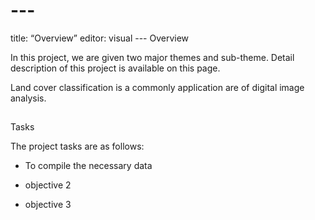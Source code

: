 # \-\--

title: "Overview" editor: visual \-\-- Overview

In this project, we are given two major themes and sub-theme. Detail description of this project is available on this page.

Land cover classification is a commonly application are of digital image analysis.

## 

Tasks

The project tasks are as follows:

-   To compile the necessary data

-   objective 2

-   objective 3
